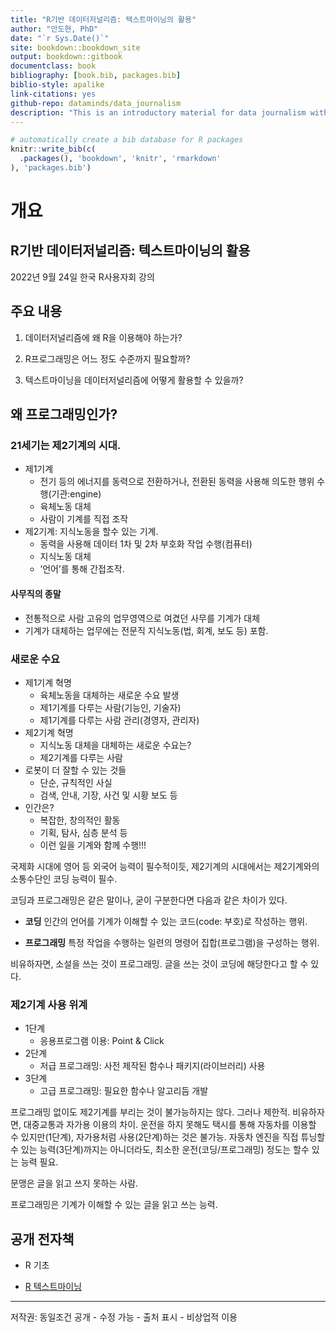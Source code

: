 ```yaml
--- 
title: "R기반 데이터저널리즘: 텍스트마이닝의 활용"
author: "안도현, PhD"
date: "`r Sys.Date()`"
site: bookdown::bookdown_site
output: bookdown::gitbook
documentclass: book
bibliography: [book.bib, packages.bib]
biblio-style: apalike
link-citations: yes
github-repo: dataminds/data_journalism
description: "This is an introductory material for data journalism with text mining. The output format for this example is bookdown::gitbook."
---
```


```r
# automatically create a bib database for R packages
knitr::write_bib(c(
  .packages(), 'bookdown', 'knitr', 'rmarkdown'
), 'packages.bib')
```

# 개요{-}

## R기반 데이터저널리즘: 텍스트마이닝의 활용

2022년 9월 24일 한국 R사용자회 강의


## 주요 내용

1. 데이터저널리즘에 왜 R을 이용해야 하는가?

2. R프로그래밍은 어느 정도 수준까지 필요할까?

3. 텍스트마이닝을 데이터저널리즘에 어떻게 활용할 수 있을까?

## 왜 프로그래밍인가?

### 21세기는 제2기계의 시대. 

- 제1기계\
  - 전기 등의 에너지를 동력으로 전환하거나, 전환된 동력을 사용해 의도한 행위 수행(기관:engine)\
  - 육체노동 대체\
  - 사람이 기계를 직접 조작

- 제2기계: 지식노동을 할수 있는 기계.\
  - 동력을 사용해 데이터 1차 및 2차 부호화 작업 수행(컴퓨터)\
  - 지식노동 대체\
  - '언어'를 통해 간접조작. 
  
#### 사무직의 종말{-}

- 전통적으로 사람 고유의 업무영역으로 여겼던 사무를 기계가 대체\
- 기계가 대체하는 업무에는 전문직 지식노동(법, 회계, 보도 등) 포함.


### 새로운 수요

- 제1기계 혁명\
  - 육체노동을 대체하는 새로운 수요 발생\
  - 제1기계를 다루는 사람(기능인, 기술자)\
  - 제1기계를 다루는 사람 관리(경영자, 관리자)\

- 제2기계 혁명
  - 지식노동 대체을 대체하는 새로운 수요는?
  - 제2기계를 다루는 사람

- 로봇이 더 잘할 수 있는 것들\
  - 단순, 규칙적인 사실\
  - 검색, 안내, 기장, 사건 및 시황 보도 등\

- 인간은?\
  - 복잡한, 창의적인 활동\
  - 기획, 탐사, 심층 분석 등
  - 이런 일을 기계와 함께 수행!!!

국제화 시대에 영어 등 외국어 능력이 필수적이듯, 제2기계의 시대에서는 제2기계와의 소통수단인 코딩 능력이 필수. 

::: infobox

코딩과 프로그래밍은 같은 말이나, 굳이 구분한다면 다음과 같은 차이가 있다. 

- **코딩**
인간의 언어를 기계가 이해할 수 있는 코드(code: 부호)로 작성하는 행위. 

- **프로그래밍**
특정 작업을 수행하는 일련의 명령어 집합(프로그램)을 구성하는 행위.

비유하자면, 소설을 쓰는 것이 프로그래밍. 글을 쓰는 것이 코딩에 해당한다고 할 수 있다.  

:::


### 제2기계 사용 위계

- 1단계\
  - 응용프로그램 이용: Point & Click

- 2단계\
  - 저급 프로그래밍: 사전 제작된 함수나 패키지(라이브러리) 사용
  
- 3단계\
  - 고급 프로그래밍: 필요한 함수나 알고리듬 개발

프로그래밍 없이도 제2기계를 부리는 것이 불가능하지는 않다. 그러나 제한적. 비유하자면, 대중교통과 자가용 이용의 차이. 운전을 하지 못해도 택시를 통해 자동차를 이용할 수 있지만(1단계), 자가용처럼 사용(2단계)하는 것은 불가능. 자동차 엔진을 직접 튜닝할수 있는 능력(3단계)까지는 아니더라도, 최소한 운전(코딩/프로그래밍) 정도는 할수 있는 능력 필요. 

문맹은 글을 읽고 쓰지 못하는 사람. 

프로그래밍은 기계가 이해할 수 있는 글을 읽고 쓰는 능력. 


## 공개 전자책

- R 기초

- [R 텍스트마이닝](https://r2bit.com/book_tm/)

---
저작권: 동일조건 공개
 - 수정 가능
 - 출처 표시
 - 비상업적 이용
 
 
